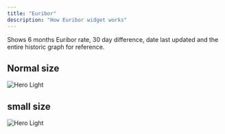 ```yaml
---
title: "Euribor"
description: "How Euribor widget works"
---
```


Shows 6 months Euribor rate, 30 day difference, date last updated and the entire historic graph for reference.

## Normal size

<img alt="Hero Light" classname="block dark:hidden" src="/images/widgets/Euribor.webp" />

## small size

<img alt="Hero Light" classname="block dark:hidden" src="/images/widgets/EuriborSmall.webp" />
